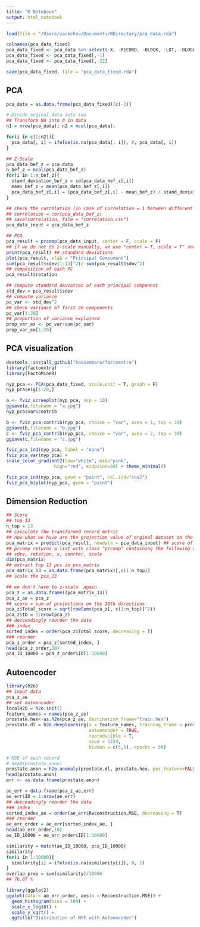 ```yaml
---
title: "R Notebook"
output: html_notebook
---
```


```r
load(file = "/Users/zackchou/Documents/WDirectory/pca_data.rda")

colnames(pca_data_fixed)
pca_data_fixed <- pca_data %>% select(-X, -RECORD, -BLOCK, -LOT, -BLDGCL, -TAXCLASS, -ZIP, -FD, -ratio, -volume)
pca_data_fixed <- pca_data_fixed[,-1]
pca_data_fixed <- pca_data_fixed[,-22]

save(pca_data_fixed, file = "pca_data_fixed.rda")
```

## PCA
```r
pca_data = as.data.frame(pca_data_fixed)[c(-2)]

# Divide orginal data into two
## Transform NA into 0 in data
n1 = nrow(pca_data); n2 = ncol(pca_data);

for(i in c(1:n2)){
  pca_data[, i] = ifelse(is.na(pca_data[, i]), 0, pca_data[, i])
}

## Z-Scale
pca_data_bef_z = pca_data
n_bef_z = ncol(pca_data_bef_z)
for(i in 1:n_bef_z){
  stand_deviation_bef_z = sd(pca_data_bef_z[,i])
  mean_bef_z = mean(pca_data_bef_z[,i])
  pca_data_bef_z[,i] = (pca_data_bef_z[,i] - mean_bef_z) / stand_deviation_bef_z
}

## check the correlation (in case of correlation = 1 between different variables)
## correlation = cor(pca_data_bef_z)
## save(correlation, file = "correlation.csv")
pca_data_input = pca_data_bef_z

## PCA
pca_result = prcomp(pca_data_input, center = F, scale = F)
## if we do not do z-scale manually, we use "center = T, scale = T" and get the same output
print(pca_result) ## standard deviations
plot(pca_result, xlab = "Principal Component")
sum(pca_result$sdev[1:13]^2)/ sum(pca_result$sdev^2)
## composition of each PC
pca_result$rotation

## compute standard deviation of each principal component
std_dev = pca_result$sdev
## compute variance
pc_var <- std_dev^2
## check variance of first 20 components
pc_var[1:20]
## proportion of variance explained
prop_var_ex <- pc_var/sum(pc_var)
prop_var_ex[1:20]
```

## PCA visualization
```r
devtools::install_github("kassambara/factoextra")
library(factoextra)
library(FactoMineR)

nyp_pca <- PCA(pca_data_fixed, scale.unit = T, graph = F)
nyp_pca$eig[1:20,]

a <- fviz_screeplot(nyp_pca, ncp = 10)
ggsave(a,filename = "a.jpg")
nyp_pca$var$contrib

b <- fviz_pca_contrib(nyp_pca, choice = "var", axes = 1, top = 30)
ggsave(b,filename = "b.jpg")
c <- fviz_pca_contrib(nyp_pca, choice = "var", axes = 2, top = 30)
ggsave(c,filename = "c.jpg")

fviz_pca_ind(nyp_pca, label = "none")
fviz_pca_var(nyp_pca) +
scale_color_gradient2(low="white", mid="pink", 
                  high="red", midpoint=50) + theme_minimal()

fviz_pca_ind(nyp_pca, geom = "point", col.ind="cos2")
fviz_pca_biplot(nyp_pca, geom = "point")
```

## Dimension Reduction
```r
## Score
## top 13
n_top = 13
## calculate the transformed record metric
## now what we have are the projection value of orginal dataset on the new n_top PC directions.
pca_matrix = predict(pca_result, newdata = pca_data_input) ## score of each record based on new pcs
## prcomp returns a list with class "prcomp" containing the following components:
## sdev, rotation, x, cenrter, scale
dim(pca_matrix)
## extract top 13 pcs in pca_matrix
pca_matrix_13 = as.data.frame(pca_matrix)[,c(1:n_top)]
## scale the pca_13

## we don't have to z-scale  again
pca_z = as.data.frame((pca_matrix_13))
pca_z_ae = pca_z
## score = sum of projections on the 10th directions
pca_z$Total_score = sqrt(rowSums(pca_z[, c(1:n_top)]^2))
pca_z$ID = 1:nrow(pca_z)
## descendingly reorder the data 
### index
sorted_index = order(pca_z$Total_score, decreasing = T) 
### reorder
pca_z_order = pca_z[sorted_index, ]
head(pca_z_order,10)
pca_ID_10000 = pca_z_order$ID[1:10000]
```

## Autoencoder
```r
library(h2o)
## input data
pca_z_ae
## set autoencoder
localH2O = h2o.init()
feature_names = names(pca_z_ae)
prostate.hex<-as.h2o(pca_z_ae, destination_frame="train.hex")
prostate.dl = h2o.deeplearning(x = feature_names, training_frame = prostate.hex,
                               autoencoder = TRUE,
                               reproducible = T,
                               seed = 1234,
                               hidden = c(5,5), epochs = 50)

# MSE of each record
# head(prostate.anon)
prostate.anon = h2o.anomaly(prostate.dl, prostate.hex, per_feature=FALSE)
head(prostate.anon)
err <- as.data.frame(prostate.anon)

ae_err = data.frame(pca_z_ae,err)
ae_err$ID = 1:nrow(ae_err)
## descendingly reorder the data 
### index
sorted_index_ae = order(ae_err$Reconstruction.MSE, decreasing = T) 
### reorder
ae_err_order = ae_err[sorted_index_ae, ]
head(ae_err_order,10)
ae_ID_10000 = ae_err_order$ID[1:10000]

similarity = match(ae_ID_10000, pca_ID_10000)
similarity
for(i in 1:10000){
  similarity[i] = ifelse(is.na(similarity[i]), 0, 1)
}
overlap_prop = sum(similarity)/10000
## 76.07 %

library(ggplot2)
ggplot(data = ae_err_order, aes(x = Reconstruction.MSE)) + 
  geom_histogram(bins = 100) + 
  scale_x_log10() +
  scale_y_sqrt() + 
  ggtitle("Distribution of MSE with Autoencoder")
```



















